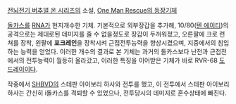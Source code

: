 [[전뇌전기 버추얼 온 시리즈]]의 소설, [[One Man Rescue의 등장기체]]

[[돌카스]]를 [[RNA]]가 현지개수한 기체. 기본적으로 외부장갑을 추가해, 10/80([[텐 에이티]])의 공격으로는 제대로된 데미지를 줄 수 없을정도로 장갑이 두꺼워졌고, 오른팔에 크로 런쳐를 장착, 왼팔에 '''포크레인'''을 장착시켜 근접전투능력을 향상시켰으며, 지중에서의 침입하는 능력을 얻었다. 이러한 개수의 결과로 본 기체는 과거의 돌카스보다 난전과 근접전에서의 전투능력이 월등히 올라갔고, 이러한 특징을 이어받은 기체가 바로 RVR-68 [[도드레이]]이다.

작중에서 [[SHBVD]]의 스테판 아이보리 하사와 전투를 했고, 이 전투에서 스테판 아이보리하사는 간신히 i돌카스를 격퇴할 수 있었으나, 전투당시의 데미지로 혼수상태에 빠진다.
